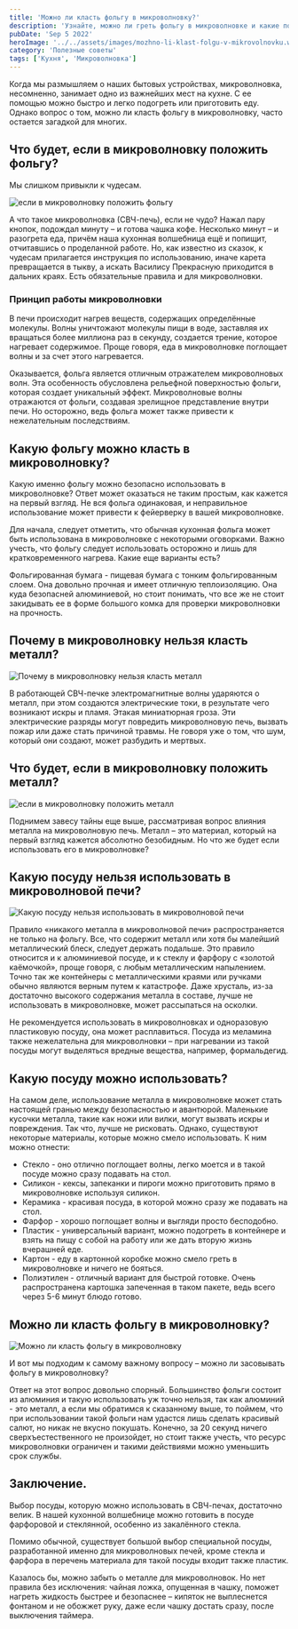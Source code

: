 ```yaml
---
title: 'Можно ли класть фольгу в микроволновку?'
description: 'Узнайте, можно ли греть фольгу в микроволновке и какие последствия ждут, если все же положить ее туда. Исследуйте, какие материалы безопасны в микроволновке и почему металл в ней недопустим. Наши советы помогут избежать неприятных ситуаций и сохранить ваше оборудование'
pubDate: 'Sep 5 2022'
heroImage: '../../assets/images/mozhno-li-klast-folgu-v-mikrovolnovku.webp'
category: 'Полезные советы'
tags: ['Кухня', 'Микроволновка']
---
```



Когда мы размышляем о наших бытовых устройствах, микроволновка, несомненно, занимает одно из важнейших мест на кухне. С ее помощью можно быстро и легко подогреть или приготовить еду. Однако вопрос о том, можно ли класть фольгу в микроволновку, часто остается загадкой для многих.

## Что будет, если в микроволновку положить фольгу?

Мы слишком привыкли к чудесам.

<Image src={img1} quality='high' alt='если в микроволновку положить фольгу' />

А что такое микроволновка (СВЧ-печь), если не чудо? Нажал пару кнопок, подождал минуту – и готова чашка кофе. Несколько минут – и разогрета еда, причём наша кухонная волшебница ещё и попищит, отчитавшись о проделанной работе. Но, как известно из сказок, к чудесам прилагается инструкция по использованию, иначе карета превращается в тыкву, а искать Василису Прекрасную приходится в дальних краях. Есть обязательные правила и для микроволновки.

### Принцип работы микроволновки

В печи происходит нагрев веществ, содержащих определённые молекулы. Волны уничтожают молекулы пищи в воде, заставляя их вращаться более миллиона раз в секунду, создается трение, которое нагревает содержимое. Проще говоря, еда в микроволновке поглощает волны и за счет этого нагревается.

Оказывается, фольга является отличным отражателем микроволновых волн. Эта особенность обусловлена рельефной поверхностью фольги, которая создает уникальный эффект. Микроволновые волны отражаются от фольги, создавая зрелищное представление внутри печи. Но осторожно, ведь фольга может также привести к нежелательным последствиям.

## Какую фольгу можно класть в микроволновку?

Какую именно фольгу можно безопасно использовать в микроволновке? Ответ может оказаться не таким простым, как кажется на первый взгляд. Не вся фольга одинаковая, и неправильное использование может привести к фейерверку в вашей микроволновке.

Для начала, следует отметить, что обычная кухонная фольга может быть использована в микроволновке с некоторыми оговорками. Важно учесть, что фольгу следует использовать осторожно и лишь для кратковременного нагрева. Какие еще варианты есть?

Фольгированная бумага - пищевая бумага с тонким фольгированным слоем. Она довольно прочная и имеет отличную теплоизоляцию. Она куда безопасней алюминиевой, но стоит понимать, что все же не стоит закидывать ее в форме большого комка для проверки микроволновки на прочность.

## Почему в микроволновку нельзя класть металл?

<Image src={img2} quality='high' alt='Почему в микроволновку нельзя класть металл' />

В работающей СВЧ-печке электромагнитные волны ударяются о металл, при этом создаются электрические токи, в результате чего возникают искры и пламя. Этакая миниатюрная гроза. Эти электрические разряды могут повредить микроволновую печь, вызвать пожар или даже стать причиной травмы. Не говоря уже о том, что шум, который они создают, может разбудить и мертвых.

## Что будет, если в микроволновку положить металл?

<Image src={img3} quality='high' alt='если в микроволновку положить металл' />

Поднимем завесу тайны еще выше, рассматривая вопрос влияния металла на микроволновую печь. Металл – это материал, который на первый взгляд кажется абсолютно безобидным. Но что же будет если использовать его в микроволновке?

## Какую посуду нельзя использовать в микроволновой печи?

<Image src={img4} quality='high' alt='Какую посуду нельзя использовать в микроволновой печи' />

Правило «никакого металла в микроволновой печи» распространяется не только на фольгу. Все, что содержит металл или хотя бы малейший металлический блеск, следует держать подальше. Это правило относится и к алюминиевой посуде, и к стеклу и фарфору с «золотой каёмочкой», проще говоря, с любым металлическим напылением. Точно так же контейнеры с металлическими краями или ручками обычно являются верным путем к катастрофе. Даже хрусталь, из-за достаточно высокого содержания металла в составе, лучше не использовать в микроволновке, может рассыпаться на осколки.

Не рекомендуется использовать в микроволновках и одноразовую пластиковую посуду, она может расплавиться. Посуда из меламина также нежелательна для микроволновки – при нагревании из такой посуды могут выделяться вредные вещества, например, формальдегид.

## Какую посуду можно использовать?

На самом деле, использование металла в микроволновке может стать настоящей гранью между безопасностью и авантюрой. Маленькие кусочки металла, такие как ножи или вилки, могут вызвать искры и повреждения. Так что, лучше не рисковать. Однако, существуют некоторые материалы, которые можно смело использовать. К ним можно отнести:

- Стекло - оно отлично поглощает волны, легко моется и в такой посуде можно сразу подавать на стол.
- Силикон - кексы, запеканки и пироги можно приготовить прямо в микроволновке используя силикон.
- Керамика - красивая посуда, в которой можно сразу же подавать на стол.
- Фарфор - хорошо поглощает волны и выгляди просто бесподобно.
- Пластик - универсальный вариант, можно подогреть в контейнере и взять на пищу с собой на работу или же дать вторую жизнь вчерашней еде.
- Картон - еду в картонной коробке можно смело греть в микроволновке и ничего не бояться.
- Полиэтилен - отличный вариант для быстрой готовке. Очень распространена картошка запеченная в таком пакете, ведь всего через 5-6 минут блюдо готово.

## Можно ли класть фольгу в микроволновку?

<Image src={img5} quality='high' alt='Можно ли класть фольгу в микроволновку' />

И вот мы подходим к самому важному вопросу – можно ли засовывать фольгу в микроволновку?

Ответ на этот вопрос довольно спорный. Большинство фольги состоит из алюминия и такую использовать уж точно нельзя, так как алюминий - это металл, а если мы обратимся к сказанному выше, то поймем, что при использовании такой фольги нам удастся лишь сделать красивый салют, но никак не вкусно покушать. Конечно, за 20 секунд ничего сверхъестественного не произойдет, но стоит также учесть, что ресурс микроволновки ограничен и такими действиями можно уменьшить срок службы.

## Заключение.

Выбор посуды, которую можно использовать в СВЧ-печах, достаточно велик. В нашей кухонной волшебнице можно готовить в посуде фарфоровой и стеклянной, особенно из закалённого стекла.

Помимо обычной, существует большой выбор специальной посуды, разработанной именно для микроволновых печей, кроме стекла и фарфора в перечень материала для такой посуды входит также пластик.

Казалось бы, можно забыть о металле для микроволновок. Но нет правила без исключения: чайная ложка, опущенная в чашку, поможет нагреть жидкость быстрее и безопаснее – кипяток не выплеснется фонтаном и не обожжет руку, даже если чашку достать сразу, после выключения таймера.

